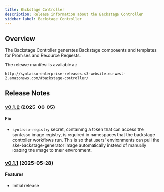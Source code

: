 ```yaml
---
title: Backstage Controller
description: Release information about the Backstage Controller
sidebar_label: Backstage Controller
---
```


## Overview

The Backstage Controller generates Backstage components and templates for Promises and Resource Requests.

The release manifest is available at:

```
http://syntasso-enterprise-releases.s3-website.eu-west-2.amazonaws.com/#backstage-controller/
```

## Release Notes

### [v0.1.2](http://syntasso-enterprise-releases.s3-website.eu-west-2.amazonaws.com/#backstage-controller/v0.1.2/) (2025-06-05)

#### Fix

* `syntasso-registry` secret, containing a token that can access the syntasso image registry, is required in namespaces that the backstage controller workflows run.
This is so that users' environments can pull the ske-backstage-generator image automatically instead of manually loading the image to their environment.

### [v0.1.1](http://syntasso-enterprise-releases.s3-website.eu-west-2.amazonaws.com/#backstage-controller/v0.1.1/) (2025-05-28)

#### Features

* Initial release
